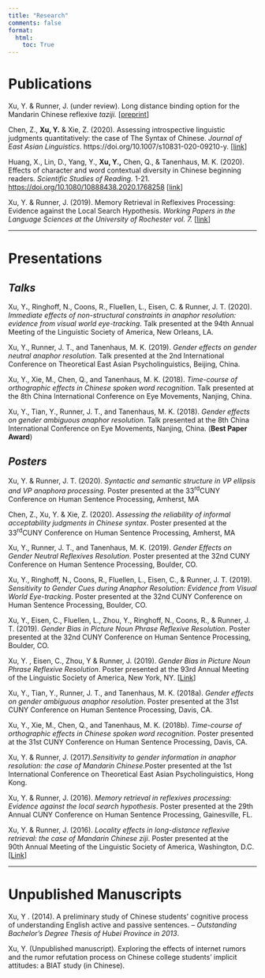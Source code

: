 ```yaml
---
title: "Research"
comments: false
format:
  html:
    toc: True
---
```


# **Publications**

Xu, Y. & Runner, J. (under review). Long distance binding option for the Mandarin Chinese reflexive *taziji.* \[[preprint](https://psyarxiv.com/4zd68/)\]

Chen, Z., **Xu, Y.** & Xie, Z. (2020). Assessing introspective linguistic judgments quantitatively: the case of The Syntax of Chinese. *Journal of East Asian Linguistics*. https://doi.org/10.1007/s10831-020-09210-y. \[[link](https://drive.google.com/open?id=11BtK_knQwJBidgn_V7jI60CZ5aE6EU6Z)\]

Huang, X., Lin, D., Yang, Y., **Xu, Y.,** Chen, Q., & Tanenhaus, M. K. (2020). Effects of character and word contextual diversity in Chinese beginning readers. *Scientific* *Studies of Reading.* 1-21. <https://doi.org/10.1080/10888438.2020.1768258> \[[link](https://drive.google.com/file/d/1NqFjSx8aLQuCu6HtfSdccSkQxA5tYTbV/view?usp=sharing)\]

Xu, Y. & Runner, J. (2019). Memory Retrieval in Reflexives Processing: Evidence against the Local Search Hypothesis. *Working Papers in the Language Sciences at the University of Rochester vol. 7.* \[[link](http://www.sas.rochester.edu/cls/assets/pdf/working/fall-19/2xurunnerpaper.pdf)\]

------------------------------------------------------------------------

# **Presentations**

## *Talks*

Xu, Y**.**, Ringhoff, N., Coons, R., Fluellen, L., Eisen, C. & Runner, J. T. (2020). *Immediate effects of non-structural constraints in anaphor resolution: evidence from visual world eye-tracking*. Talk presented at the 94th Annual Meeting of the Linguistic Society of America, New Orleans, LA.

Xu, Y., Runner, J. T., and Tanenhaus, M. K. (2019). *Gender effects on gender neutral anaphor resolution*. Talk presented at the 2nd International Conference on Theoretical East Asian Psycholinguistics, Beijing, China.

Xu, Y., Xie, M., Chen, Q., and Tanenhaus, M. K. (2018). *Time-course of orthographic effects in Chinese spoken word recognition*. Talk presented at the 8th China International Conference on Eye Movements, Nanjing, China.

Xu, Y., Tian, Y., Runner, J. T., and Tanenhaus, M. K. (2018). *Gender effects on gender ambiguous anaphor resolution*. Talk presented at the 8th China International Conference on Eye Movements, Nanjing, China. (**Best Paper Award**)

## *Posters*

Xu, Y. & Runner, J. T. (2020). *Syntactic and semantic structure in VP ellipsis and VP anaphora processing*. Poster presented at the 33^rd^CUNY Conference on Human Sentence Processing, Amherst, MA

Chen, Z., Xu, Y. & Xie, Z. (2020). *Assessing the reliability of informal acceptability judgments in Chinese syntax*. Poster presented at the 33^rd^CUNY Conference on Human Sentence Processing, Amherst, MA

Xu, Y., Runner, J. T., and Tanenhaus, M. K. (2019). *Gender Effects on Gender Neutral Reflexives Resolution*. Poster presented at the 32nd CUNY Conference on Human Sentence Processing, Boulder, CO.

Xu, Y., Ringhoff, N., Coons, R., Fluellen, L., Eisen, C., & Runner, J. T. (2019). *Sensitivity to Gender Cues during Anaphor Resolution: Evidence from Visual World Eye-tracking*. Poster presented at the 32nd CUNY Conference on Human Sentence Processing, Boulder, CO.

Xu, Y., Eisen, C., Fluellen, L., Zhou, Y., Ringhoff, N., Coons, R., & Runner, J. T. (2019). *Gender Bias in Picture Noun Phrase Reflexive Resolution*. Poster presented at the 32nd CUNY Conference on Human Sentence Processing, Boulder, CO.

Xu, Y. , Eisen, C., Zhou, Y & Runner, J. (2019). *Gender Bias in Picture Noun Phrase Reflexive Resolution*. Poster presented at the 93rd Annual Meeting of the Linguistic Society of America, New York, NY. \[[Link](https://www.linguisticsociety.org/abstract/gender-bias-picture-noun-phrase-reflexive-resolution)\]

Xu, Y., Tian, Y., Runner, J. T., and Tanenhaus, M. K. (2018a). *Gender effects on gender ambiguous anaphor resolution*. Poster presented at the 31st CUNY Conference on Human Sentence Processing, Davis, CA.

Xu, Y., Xie, M., Chen, Q., and Tanenhaus, M. K. (2018b). *Time-course of orthographic effects in Chinese spoken word recognition*. Poster presented at the 31st CUNY Conference on Human Sentence Processing, Davis, CA.

Xu, Y. & Runner, J. (2017).*Sensitivity to gender information in anaphor resolution: the case of Mandarin Chinese*.Poster presented at the 1st International Conference on Theoretical East Asian Psycholinguistics, Hong Kong.

Xu, Y. & Runner, J. (2016). *Memory retrieval in reflexives processing: Evidence against the local search hypothesis*. Poster presented at the 29th Annual CUNY Conference on Human Sentence Processing, Gainesville, FL.

Xu, Y. & Runner, J. (2016). *Locality effects in long-distance reflexive retrieval: the case of Mandarin Chinese ziji*. Poster presented at the 90th Annual Meeting of the Linguistic Society of America, Washington, D.C. \[[Link](http://www.linguisticsociety.org/abstract/locality-effects-long-distance-reflexive-retrieval-case-mandarin-chinese-ziji)\]

------------------------------------------------------------------------

# **Unpublished Manuscripts**

Xu, Y . (2014). A preliminary study of Chinese students’ cognitive process of understanding English active and passive sentences. – *Outstanding Bachelor’s Degree Thesis of Hubei Province in 2013*.

Xu, Y. (Unpublished manuscript). Exploring the effects of internet rumors and the rumor refutation process on Chinese college students’ implicit attitudes: a BIAT study (in Chinese).

